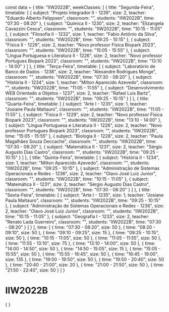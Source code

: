 const data = {
  title: "IIW2022B",
  weekClasses: [
    {
      title: "Segunda-Feira",
      timetable: [
        {
          subject: "Projeto Integrador II - 1239",
          size: 2,
          teacher: "Eduardo Alberto Felippsen",
          classroom: "",
          students: "IIW2022B",
          time: "07:30 - 08:20"
        },
        {
          subject: "Química II - 1230",
          size: 2,
          teacher: "Elizangela Cavazzini Cesca",
          classroom: "",
          students: "IIW2022B",
          time: "10:15 - 11:05"
        },
        {
          subject: "Filosofia II - 1232",
          size: 1,
          teacher: "Fabio Antônio da Silva",
          classroom: "",
          students: "IIW2022B",
          time: "09:25 - 10:15"
        },
        {
          subject: "Física II - 1229",
          size: 2,
          teacher: "Novo professor Física Biopark 2023",
          classroom: "",
          students: "IIW2022B",
          time: "15:05 - 15:55"
        },
        {
          subject: "Língua Portuguesa e Literatura II - 1226",
          size: 2,
          teacher: "Novo professor Portugues Biopark 2023",
          classroom: "",
          students: "IIW2022B",
          time: "13:10 - 14:00"
        }
      ]
    },
    {
      title: "Terça-Feira",
      timetable: [
        {
          subject: "Laboratório de Banco de Dados - 1238",
          size: 2,
          teacher: "Alexandre Rodrigues Monge",
          classroom: "",
          students: "IIW2022B",
          time: "07:30 - 08:20"
        },
        {
          subject: "História II - 1234",
          size: 1,
          teacher: "Milton Aparecido Azevedo",
          classroom: "",
          students: "IIW2022B",
          time: "11:05 - 11:55"
        },
        {
          subject: "Desenvolvimento WEB Orientado a Objetos - 1237",
          size: 2,
          teacher: "Rafael Luis Bartz",
          classroom: "",
          students: "IIW2022B",
          time: "09:25 - 10:15"
        }
      ]
    },
    {
      title: "Quarta-Feira",
      timetable: [
        {
          subject: "Arte I - 1235",
          size: 1,
          teacher: "Josiane Paula Maltauro",
          classroom: "",
          students: "IIW2022B",
          time: "11:05 - 11:55"
        },
        {
          subject: "Física II - 1229",
          size: 2,
          teacher: "Novo professor Física Biopark 2023",
          classroom: "",
          students: "IIW2022B",
          time: "13:10 - 14:00"
        },
        {
          subject: "Língua Portuguesa e Literatura II - 1226",
          size: 2,
          teacher: "Novo professor Portugues Biopark 2023",
          classroom: "",
          students: "IIW2022B",
          time: "15:05 - 15:55"
        },
        {
          subject: "Biologia II - 1228",
          size: 2,
          teacher: "Paula Magalhães Souza Deccache",
          classroom: "",
          students: "IIW2022B",
          time: "07:30 - 08:20"
        },
        {
          subject: "Matemática II - 1231",
          size: 2,
          teacher: "Sérgio Augusto Dias Castro",
          classroom: "",
          students: "IIW2022B",
          time: "09:25 - 10:15"
        }
      ]
    },
    {
      title: "Quinta-Feira",
      timetable: [
        {
          subject: "História II - 1234",
          size: 1,
          teacher: "Milton Aparecido Azevedo",
          classroom: "",
          students: "IIW2022B",
          time: "09:25 - 10:15"
        },
        {
          subject: "Administração de Sistemas Operacionais e Redes - 1236",
          size: 2,
          teacher: "Olavo José Luiz Junior",
          classroom: "",
          students: "IIW2022B",
          time: "10:15 - 11:05"
        },
        {
          subject: "Matemática II - 1231",
          size: 2,
          teacher: "Sérgio Augusto Dias Castro",
          classroom: "",
          students: "IIW2022B",
          time: "07:30 - 08:20"
        }
      ]
    },
    {
      title: "Sexta-Feira",
      timetable: [
        {
          subject: "Arte I - 1235",
          size: 1,
          teacher: "Josiane Paula Maltauro",
          classroom: "",
          students: "IIW2022B",
          time: "09:25 - 10:15"
        },
        {
          subject: "Administração de Sistemas Operacionais e Redes - 1236",
          size: 2,
          teacher: "Olavo José Luiz Junior",
          classroom: "",
          students: "IIW2022B",
          time: "10:15 - 11:05"
        },
        {
          subject: "Geografia I - 1233",
          size: 2,
          teacher: "Renato Lada Guerreiro",
          classroom: "",
          students: "IIW2022B",
          time: "07:30 - 08:20"
        }
      ]
    }
  ],
  time: [
    {
      time: "07:30 - 08:20",
      size: 50
    },
    {
      time: "08:20 - 09:10",
      size: 50
    },
    {
      time: "09:10 - 09:25",
      size: 15
    },
    {
      time: "09:25 - 10:15",
      size: 50
    },
    {
      time: "10:15 - 11:05",
      size: 50
    },
    {
      time: "11:05 - 11:55",
      size: 50
    },
    {
      time: "11:55 - 13:10",
      size: 75
    },
    {
      time: "13:10 - 14:00",
      size: 50
    },
    {
      time: "14:00 - 14:50",
      size: 50
    },
    {
      time: "14:50 - 15:05",
      size: 15
    },
    {
      time: "15:05 - 15:55",
      size: 50
    },
    {
      time: "15:55 - 16:45",
      size: 50
    },
    {
      time: "16:45 - 19:00",
      size: 135
    },
    {
      time: "19:00 - 19:50",
      size: 50
    },
    {
      time: "19:50 - 20:40",
      size: 50
    },
    {
      time: "20:40 - 21:00",
      size: 20
    },
    {
      time: "21:00 - 21:50",
      size: 50
    },
    {
      time: "21:50 - 22:40",
      size: 50
    }
  ]
}

# IIW2022B

<div>
    {
        <Grid
            title={data.title} 
            weekClasses={data.weekClasses} 
            time={data.time}
        />
    }
</div>
